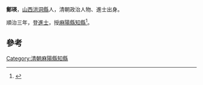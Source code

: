 '''鄭瑛'''，[[山西|山西]][[洪洞縣|洪洞縣]]人，清朝政治人物、進士出身。

順治三年，登[[進士|進士]]，授[[麻陽縣|麻陽縣]][[知縣|知縣]]<ref>{{cite book|editor=（清）王轩等纂修，刘克文总点校|title=山西通志|date=1990年11月|publisher=北京：中华书局|isbn=7-101-00700-7|pages=1909|accessdate=2016-05-14}}</ref>。

==參考==
{{reflist}}
{{清朝人物小作品}}
{{順治三年丙戌科殿試金榜}}
[[Category:清朝麻陽縣知縣|Category:清朝麻陽縣知縣]]